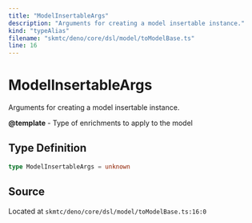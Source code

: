 ```yaml
---
title: "ModelInsertableArgs"
description: "Arguments for creating a model insertable instance."
kind: "typeAlias"
filename: "skmtc/deno/core/dsl/model/toModelBase.ts"
line: 16
---
```


# ModelInsertableArgs

Arguments for creating a model insertable instance.


**@template** - Type of enrichments to apply to the model

## Type Definition

```typescript
type ModelInsertableArgs = unknown
```

## Source

Located at `skmtc/deno/core/dsl/model/toModelBase.ts:16:0`
